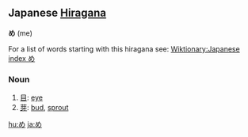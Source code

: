 == Japanese [[Hiragana]] ==
'''め''' (me)

For a list of words starting with this hiragana see: [[Wiktionary:Japanese index め]]

=== Noun ===
#[[目]]: [[eye]]
#[[芽]]: [[bud]], [[sprout]]

[[hu:め]]
[[ja:め]]